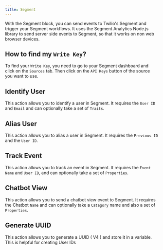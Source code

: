 ```yaml
---
title: Segment
---
```


With the Segment block, you can send events to Twilio's Segment and trigger your Segment workflows. It uses the Segment Analytics Node.js library to send server side events to Segment, so that it works on non web browser devices.

## How to find my `Write Key`?

To find your `Write Key`, you need to go to your Segment dashboard and click on the `Sources` tab. Then click on the `API Keys` button of the source you want to use.

## Identify User

This action allows you to identify a user in Segment. It requires the `User ID` and `Email` and can optionally take a set of `Traits`.

## Alias User

This action allows you to alias a user in Segment. It requires the `Previous ID` and the `User ID`.

## Track Event

This action allows you to track an event in Segment. It requires the `Event Name` and `User ID`, and can optionally take a set of `Properties`.

## Chatbot View

This action allows you to send a chatbot view event to Segment. It requires the Chatbot `Name` and can optionally take a `Category` name and also a set of `Properties`.

## Generate UUID

This action allows you to generate a UUID ( V4 ) and store it in a variable. This is helpful for creating User IDs
